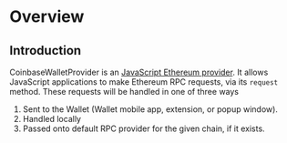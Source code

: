 # Overview

## Introduction

CoinbaseWalletProvider is an [JavaScript Ethereum provider](https://eips.ethereum.org/EIPS/eip-1193).
It allows JavaScript applications to make Ethereum RPC requests, via its `request` method.
These requests will be handled in one of three ways

1. Sent to the Wallet (Wallet mobile app, extension, or popup window).
2. Handled locally
3. Passed onto default RPC provider for the given chain, if it exists.


<PolicyBanner />